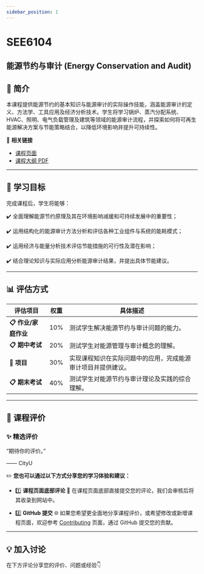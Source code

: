 ```yaml
---
sidebar_position: 1
---
```


# SEE6104
## 能源节约与审计 (Energy Conservation and Audit)

## **📘 简介**
本课程提供能源节约的基本知识与能源审计的实际操作技能，涵盖能源审计的定义、方法学、工具应用及经济分析技术。学生将学习锅炉、蒸汽分配系统、HVAC、照明、电气负载管理及建筑等领域的能源审计流程，并探索如何将可再生能源解决方案与节能策略结合，以降低环境影响并提升可持续性。

🔗 **相关链接**
- [课程页面](https://www.cityu.edu.hk/catalogue/pg/202425/course/SEE6104.htm)
- [课程大纲 PDF](https://www.cityu.edu.hk/catalogue/pg/202425/course/SEE6104.pdf)

---

## **🎯 学习目标**

完成课程后，学生将能够：

✔️ 全面理解能源节约原理及其在环境影响减缓和可持续发展中的重要性；

✔️ 运用结构化的能源审计方法分析和评估各种工业组件与系统的能耗模式；

✔️ 运用经济与能量分析技术评估节能措施的可行性及潜在影响；

✔️ 结合理论知识与实际应用分析能源审计结果，并提出具体节能建议。

---

## **📊 评估方式**

| **评估项目**             | **权重** | **具体描述**                                                                                       |
|-------------------------|---------|---------------------------------------------------------------------------------------------------|
| **📋 作业/家庭作业**     | 10%      | 测试学生解决能源节约与审计问题的能力。                                                               |
| **📋 期中考试**          | 20%      | 测试学生对能源管理与审计概念的理解。                                                                 |
| **📂 项目**             | 30%      | 实现课程知识在实际问题中的应用，完成能源审计项目并提供建议。                                             |
| **📋 期末考试**          | 40%      | 测试学生对能源节约与审计理论及实践的综合理解。                                                          |

---

## **💬 课程评价**

### ✨ **精选评价**
<div className={commentStyles.commentBox}>
    <p className={commentStyles.commentText}>
        “期待你的评价。”
    </p>
    <p className={commentStyles.commentAuthor}>—— CityU</p>
</div>

✏️ **您也可以通过以下方式分享您的学习体验和建议：**

- 1️⃣ **课程页面底部评论**
💬 在课程页面底部直接提交您的评论，我们会审核后将其收录到网站中。

- 2️⃣ **GitHub 提交**
🌐 如果您希望更全面地分享课程评价，或希望修改或新增课程页面，欢迎参考 [Contributing](/contributing) 页面，通过 GitHub 提交您的贡献。

---

## **💡 加入讨论**

在下方评论分享您的评价、问题或经验👇
<Utterances />
